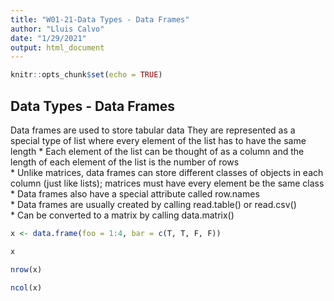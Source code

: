```yaml
---
title: "W01-21-Data Types - Data Frames"
author: "Lluis Calvo"
date: "1/29/2021"
output: html_document
---
```


```r
knitr::opts_chunk$set(echo = TRUE)
```

## Data Types - Data Frames

Data frames are used to store tabular data
They are represented as a special type of list where every element of the list has to have the same length
* Each element of the list can be thought of as a column and the length of each element of the list is the number of rows  
* Unlike matrices, data frames can store different classes of objects in each column (just like lists); matrices must have every element be the same class  
* Data frames also have a special attribute called row.names  
* Data frames are usually created by calling read.table() or read.csv()  
* Can be converted to a matrix by calling data.matrix()  

```r

x <- data.frame(foo = 1:4, bar = c(T, T, F, F))

x

nrow(x)

ncol(x)

```
